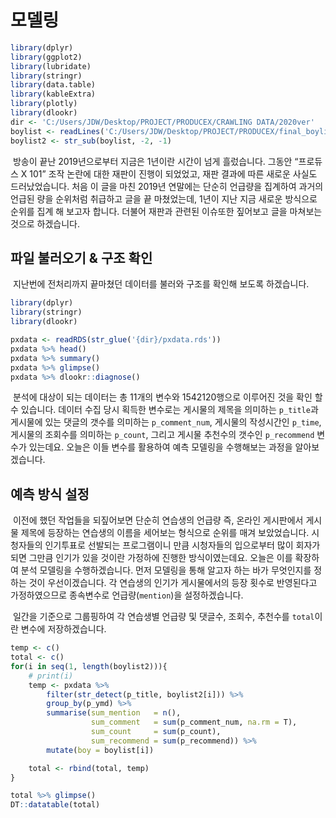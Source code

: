 # 모델링 
```r
library(dplyr)
library(ggplot2)
library(lubridate)
library(stringr)
library(data.table)
library(kableExtra)
library(plotly)
library(dlookr)
dir <- 'C:/Users/JDW/Desktop/PROJECT/PRODUCEX/CRAWLING DATA/2020ver'
boylist <- readLines('C:/Users/JDW/Desktop/PROJECT/PRODUCEX/final_boylist.txt')
boylist2 <- str_sub(boylist, -2, -1)
```
&nbsp;방송이 끝난 2019년으로부터 지금은 1년이란 시간이 넘게 흘렀습니다. 그동안 "프로듀스 X 101" 조작 논란에 대한 재판이 진행이 되었었고, 재판 결과에 따른 새로운 사실도 드러났었습니다. 처음 이 글을 마친 2019년 연말에는 단순히 언급량을 집계하여 과거의 언급된 량을 순위처럼 취급하고 글을 끝 마쳤었는데, 1년이 지난 지금 새로운 방식으로 순위를 집계 해 보고자 합니다. 더불어 재판과 관련된 이슈또한 짚어보고 글을 마쳐보는것으로 하겠습니다.   

## 파일 불러오기 & 구조 확인 
&nbsp;지난번에 전처리까지 끝마쳤던 데이터를 불러와 구조를 확인해 보도록 하겠습니다.   
```r
library(dplyr)
library(stringr)
library(dlookr)

pxdata <- readRDS(str_glue('{dir}/pxdata.rds'))
pxdata %>% head()
pxdata %>% summary()
pxdata %>% glimpse()
pxdata %>% dlookr::diagnose()
```
&nbsp;분석에 대상이 되는 데이터는 총 11개의 변수와 1542120행으로 이루어진 것을 확인 할 수 있습니다. 데이터 수집 당시 획득한 변수로는 게시물의 제목을 의미하는 `p_title`과 게시물에 있는 댓글의 갯수를 의미하는 `p_comment_num`, 게시물의 작성시간인 `p_time`, 게시물의 조회수를 의미하는 `p_count`, 그리고 게시물 추천수의 갯수인 `p_recommend` 변수가 있는데요. 오늘은 이들 변수를 활용하여 예측 모델링을 수행해보는 과정을 알아보겠습니다.    

## 예측 방식 설정 
&nbsp;이전에 했던 작업들을 되짚어보면 단순히 연습생의 언급량 즉, 온라인 게시판에서 게시물 제목에 등장하는 연습생의 이름을 세어보는 형식으로 순위를 매겨 보았었습니다. 시청자들의 인기투표로 선발되는 프로그램이니 만큼 시청자들의 입으로부터 많이 회자가 되면 그만큼 인기가 있을 것이란 가정하에 진행한 방식이였는데요. 오늘은 이를 확장하여 분석 모델링을 수행하겠습니다. 먼저 모델링을 통해 알고자 하는 바가 무엇인지를 정하는 것이 우선이겠습니다. 각 연습생의 인기가 게시물에서의 등장 횟수로 반영된다고 가정하였으므로 종속변수로 언급량(`mention`)을 설정하겠습니다.   

&nbsp;일간을 기준으로 그룹핑하여 각 연습생별 언급량 및 댓글수, 조회수, 추천수를 `total`이란 변수에 저장하겠습니다. 
```r
temp <- c()
total <- c()
for(i in seq(1, length(boylist2))){
    # print(i)
    temp <- pxdata %>%
        filter(str_detect(p_title, boylist2[i])) %>%
        group_by(p_ymd) %>%
        summarise(sum_mention   = n(),
                  sum_comment   = sum(p_comment_num, na.rm = T),
                  sum_count     = sum(p_count),
                  sum_recommend = sum(p_recommend)) %>%
        mutate(boy = boylist[i])

    total <- rbind(total, temp)
}

total %>% glimpse()
DT::datatable(total)
```


































































